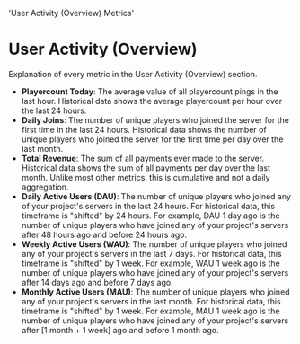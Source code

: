   'User Activity (Overview) Metrics'

# User Activity (Overview)

Explanation of every metric in the User Activity (Overview) section.

- **Playercount Today**: The average value of all playercount pings in the last hour.
Historical data shows the average playercount per hour over the last 24 hours.
- **Daily Joins**: The number of unique players who joined the server for the first time in the last 24 hours.
Historical data shows the number of unique players who joined the server for the first time per day over the last month.
- **Total Revenue**: The sum of all payments ever made to the server.
Historical data shows the sum of all payments per day over the last month.
Unlike most other metrics, this is cumulative and not a daily aggregation.
- **Daily Active Users (DAU)**: The number of unique players who joined any of your project's servers in the last 24 hours.
For historical data, this timeframe is "shifted" by 24 hours.
For example, DAU 1 day ago is the number of unique players who have joined any of your project's servers after 48 hours ago and before 24 hours ago.
- **Weekly Active Users (WAU)**: The number of unique players who joined any of your project's servers in the last 7 days.
For historical data, this timeframe is "shifted" by 1 week.
For example, WAU 1 week ago is the number of unique players who have joined any of your project's servers after 14 days ago and before 7 days ago.
- **Monthly Active Users (MAU)**: The number of unique players who joined any of your project's servers in the last month.
For historical data, this timeframe is "shifted" by 1 week.
For example, MAU 1 week ago is the number of unique players who have joined any of your project's servers after [1 month + 1 week] ago and before 1 month ago.
